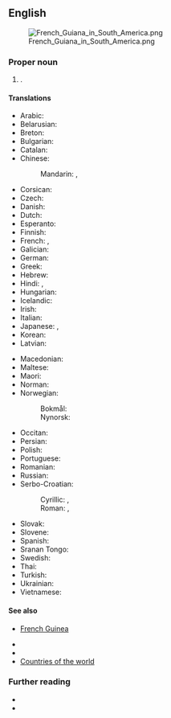 ==English==
[[File:French Guiana in South America.png|frameless|right]]

===Proper noun===
{{en-proper noun}}

# {{place|en|overseas department/and/region|c/France|in|cont/South America|official=Department of French Guiana}}.

====Translations====
{{trans-top|Department of French Guiana}}
* Arabic: {{t|ar|غِيَانَا اَلْفَرَنْسِيَّة|f}}
* Belarusian: {{t|be|Францу́зская Гвія́на|f}}
* Breton: {{t|br|Gwiana c'hall}}
* Bulgarian: {{t|bg|Фре́нска Гвиа́на|f}}
* Catalan: {{t+|ca|Guaiana Francesa|f}}
* Chinese:
*: Mandarin: {{t+|cmn|法屬圭亞那}}, {{t+|cmn|法属圭亚那|tr=Fà shǔ Guīyǎnà}}
* Corsican: {{t|co|Guiana francese|f}}
* Czech: {{t+|cs|Francouzská Guyana|f}}
* Danish: {{t|da|Fransk Guyana}}
* Dutch: {{t+|nl|Frans-Guyana|n}}
* Esperanto: {{t|eo|Franca Gviano}}
* Finnish: {{t+|fi|Ranskan Guayana}}
* French: {{t+|fr|Guyane française|f}}, {{t+|fr|Guyane|f}} {{qual|common name}}
* Galician: {{t|gl|Güiana francesa|f}}
* German: {{t+|de|Französisch-Guayana|n}}
* Greek: {{t|el|Γαλλική Γουιάνα|f}}
* Hebrew: {{t|he|גיאנה הצרפתית|f|tr=giana ha-tsorfatít}}
* Hindi: {{t|hi|फ़्रेंच गयाना}}, {{t|hi|फ्रेंच गयाना}}
* Hungarian: {{t+|hu|Francia Guyana}}
* Icelandic: {{t|is|Franska Gvæjana}}
* Irish: {{t|ga|Guáin na Fraince|f}}
* Italian: {{t|it|Guiana francese|f}}
* Japanese: {{t|ja|フランス領ギアナ|tr=Furansu-ryō Giana}}, {{t|ja|仏領ギアナ|tr=Futsu-ryō Giana}}
* Korean: {{t|ko|^프랑스령 ^기아나}}
* Latvian: {{t|lv|Franču Gviāna|f}}
{{trans-mid}}
* Macedonian: {{t|mk|Фра́нцуска Гваја́на|f}}
* Maltese: {{t|mt|Gujana Franċiża|f|alt=il-Gujana Franċiża}}
* Maori: {{t|mi|Kaiana Wīwī}}
* Norman: {{t|nrf|Guyane Française|f}}
* Norwegian:
*: Bokmål: {{t|nb|Fransk Guyana}}
*: Nynorsk: {{t|nn|Fransk Guyana}}
* Occitan: {{t|oc|Guaiana Francesa|f}}
* Persian: {{t|fa|گویان فرانسه|tr=gviyân frânse}}
* Polish: {{t+|pl|Gujana Francuska|f}}
* Portuguese: {{t+|pt|Guiana Francesa}}
* Romanian: {{t|ro|Guyana Franceză|f}}
* Russian: {{t|ru|Францу́зская Гвиа́на|f}}
* Serbo-Croatian:
*: Cyrillic: {{t|sh|Француска Гвајана|f}}, {{t|sh|Француска Гвијана|f}}
*: Roman: {{t|sh|Francuska Gvajana|f}}, {{t|sh|Francuska Gvijana|f}}
* Slovak: {{t|sk|Francúzska Guyana|f}}
* Slovene: {{t+|sl|Francóska Gvajána|f}}
* Spanish: {{t+|es|Guayana Francesa}}
* Sranan Tongo: {{t|srn|Frans'sei}}
* Swedish: {{t+|sv|Franska Guyana}}
* Thai: {{t|th|เฟรนช์เกียนา|tr=french gianaa}}
* Turkish: {{t+|tr|Fransız Guyanası}}
* Ukrainian: {{t|uk|Францу́зька Гвіа́на|f}}
* Vietnamese: {{t|vi|Guyane thuộc Pháp}}
{{trans-bottom}}

====See also====
* {{qualifier|not to be confused with}} [[French Guinea]]
* {{l|en|Cayenne}}
* {{l|en|France}}
* [[Appendix:Countries of the world|Countries of the world]]

===Further reading===
* {{pedialite}}
* {{R:OneLook}}